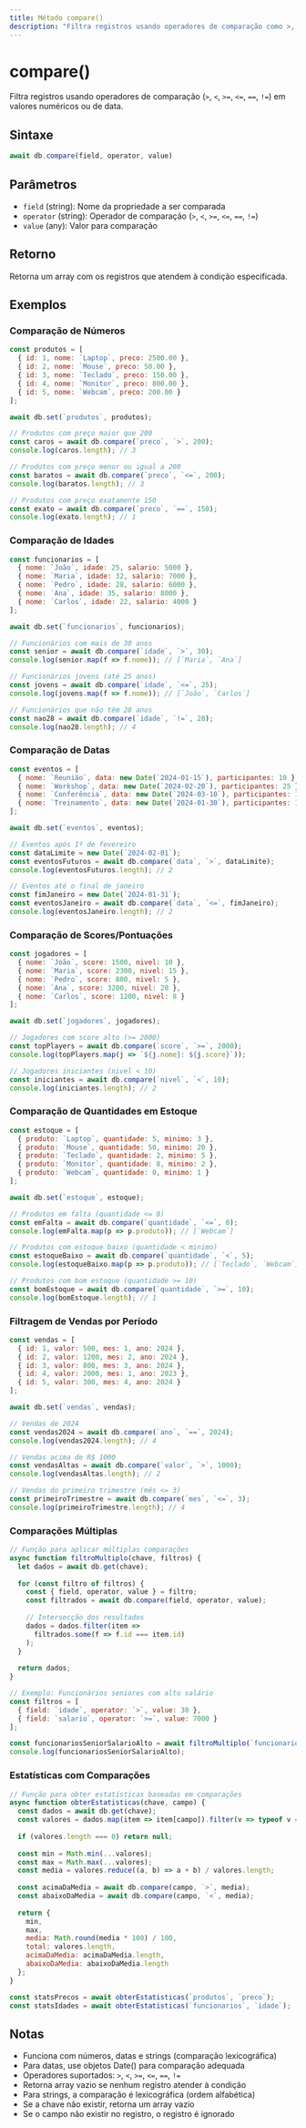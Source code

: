 ```yaml
---
title: Método compare()
description: "Filtra registros usando operadores de comparação como >, <, ==, != com números, datas ou strings."
---
```


# compare()

Filtra registros usando operadores de comparação (`>`, `<`, `>=`, `<=`, `==`, `!=`) em valores numéricos ou de data.

## Sintaxe

```javascript
await db.compare(field, operator, value)
```

## Parâmetros

- `field` (string): Nome da propriedade a ser comparada
- `operator` (string): Operador de comparação (`>`, `<`, `>=`, `<=`, `==`, `!=`)
- `value` (any): Valor para comparação

## Retorno

Retorna um array com os registros que atendem à condição especificada.

## Exemplos

### Comparação de Números

```javascript
const produtos = [
  { id: 1, nome: `Laptop`, preco: 2500.00 },
  { id: 2, nome: `Mouse`, preco: 50.00 },
  { id: 3, nome: `Teclado`, preco: 150.00 },
  { id: 4, nome: `Monitor`, preco: 800.00 },
  { id: 5, nome: `Webcam`, preco: 200.00 }
];

await db.set(`produtos`, produtos);

// Produtos com preço maior que 200
const caros = await db.compare(`preco`, `>`, 200);
console.log(caros.length); // 3

// Produtos com preço menor ou igual a 200
const baratos = await db.compare(`preco`, `<=`, 200);
console.log(baratos.length); // 3

// Produtos com preço exatamente 150
const exato = await db.compare(`preco`, `==`, 150);
console.log(exato.length); // 1
```

### Comparação de Idades

```javascript
const funcionarios = [
  { nome: `João`, idade: 25, salario: 5000 },
  { nome: `Maria`, idade: 32, salario: 7000 },
  { nome: `Pedro`, idade: 28, salario: 6000 },
  { nome: `Ana`, idade: 35, salario: 8000 },
  { nome: `Carlos`, idade: 22, salario: 4000 }
];

await db.set(`funcionarios`, funcionarios);

// Funcionários com mais de 30 anos
const senior = await db.compare(`idade`, `>`, 30);
console.log(senior.map(f => f.nome)); // [`Maria`, `Ana`]

// Funcionários jovens (até 25 anos)
const jovens = await db.compare(`idade`, `<=`, 25);
console.log(jovens.map(f => f.nome)); // [`João`, `Carlos`]

// Funcionários que não têm 28 anos
const nao28 = await db.compare(`idade`, `!=`, 28);
console.log(nao28.length); // 4
```

### Comparação de Datas

```javascript
const eventos = [
  { nome: `Reunião`, data: new Date(`2024-01-15`), participantes: 10 },
  { nome: `Workshop`, data: new Date(`2024-02-20`), participantes: 25 },
  { nome: `Conferência`, data: new Date(`2024-03-10`), participantes: 100 },
  { nome: `Treinamento`, data: new Date(`2024-01-30`), participantes: 15 }
];

await db.set(`eventos`, eventos);

// Eventos após 1º de fevereiro
const dataLimite = new Date(`2024-02-01`);
const eventosFuturos = await db.compare(`data`, `>`, dataLimite);
console.log(eventosFuturos.length); // 2

// Eventos até o final de janeiro
const fimJaneiro = new Date(`2024-01-31`);
const eventosJaneiro = await db.compare(`data`, `<=`, fimJaneiro);
console.log(eventosJaneiro.length); // 2
```

### Comparação de Scores/Pontuações

```javascript
const jogadores = [
  { nome: `João`, score: 1500, nivel: 10 },
  { nome: `Maria`, score: 2300, nivel: 15 },
  { nome: `Pedro`, score: 800, nivel: 5 },
  { nome: `Ana`, score: 3200, nivel: 20 },
  { nome: `Carlos`, score: 1200, nivel: 8 }
];

await db.set(`jogadores`, jogadores);

// Jogadores com score alto (>= 2000)
const topPlayers = await db.compare(`score`, `>=`, 2000);
console.log(topPlayers.map(j => `${j.nome}: ${j.score}`));

// Jogadores iniciantes (nivel < 10)
const iniciantes = await db.compare(`nivel`, `<`, 10);
console.log(iniciantes.length); // 2
```

### Comparação de Quantidades em Estoque

```javascript
const estoque = [
  { produto: `Laptop`, quantidade: 5, minimo: 3 },
  { produto: `Mouse`, quantidade: 50, minimo: 20 },
  { produto: `Teclado`, quantidade: 2, minimo: 5 },
  { produto: `Monitor`, quantidade: 8, minimo: 2 },
  { produto: `Webcam`, quantidade: 0, minimo: 1 }
];

await db.set(`estoque`, estoque);

// Produtos em falta (quantidade <= 0)
const emFalta = await db.compare(`quantidade`, `<=`, 0);
console.log(emFalta.map(p => p.produto)); // [`Webcam`]

// Produtos com estoque baixo (quantidade < minimo)
const estoqueBaixo = await db.compare(`quantidade`, `<`, 5);
console.log(estoqueBaixo.map(p => p.produto)); // [`Teclado`, `Webcam`]

// Produtos com bom estoque (quantidade >= 10)
const bomEstoque = await db.compare(`quantidade`, `>=`, 10);
console.log(bomEstoque.length); // 1
```

### Filtragem de Vendas por Período

```javascript
const vendas = [
  { id: 1, valor: 500, mes: 1, ano: 2024 },
  { id: 2, valor: 1200, mes: 2, ano: 2024 },
  { id: 3, valor: 800, mes: 3, ano: 2024 },
  { id: 4, valor: 2000, mes: 1, ano: 2023 },
  { id: 5, valor: 300, mes: 4, ano: 2024 }
];

await db.set(`vendas`, vendas);

// Vendas de 2024
const vendas2024 = await db.compare(`ano`, `==`, 2024);
console.log(vendas2024.length); // 4

// Vendas acima de R$ 1000
const vendasAltas = await db.compare(`valor`, `>`, 1000);
console.log(vendasAltas.length); // 2

// Vendas do primeiro trimestre (mês <= 3)
const primeiroTrimestre = await db.compare(`mes`, `<=`, 3);
console.log(primeiroTrimestre.length); // 4
```

### Comparações Múltiplas

```javascript
// Função para aplicar múltiplas comparações
async function filtroMultiplo(chave, filtros) {
  let dados = await db.get(chave);
  
  for (const filtro of filtros) {
    const { field, operator, value } = filtro;
    const filtrados = await db.compare(field, operator, value);
    
    // Intersecção dos resultados
    dados = dados.filter(item => 
      filtrados.some(f => f.id === item.id)
    );
  }
  
  return dados;
}

// Exemplo: Funcionários seniores com alto salário
const filtros = [
  { field: `idade`, operator: `>`, value: 30 },
  { field: `salario`, operator: `>=`, value: 7000 }
];

const funcionariosSeniorSalarioAlto = await filtroMultiplo(`funcionarios`, filtros);
console.log(funcionariosSeniorSalarioAlto);
```

### Estatísticas com Comparações

```javascript
// Função para obter estatísticas baseadas em comparações
async function obterEstatisticas(chave, campo) {
  const dados = await db.get(chave);
  const valores = dados.map(item => item[campo]).filter(v => typeof v === `number`);
  
  if (valores.length === 0) return null;
  
  const min = Math.min(...valores);
  const max = Math.max(...valores);
  const media = valores.reduce((a, b) => a + b) / valores.length;
  
  const acimaDaMedia = await db.compare(campo, `>`, media);
  const abaixoDaMedia = await db.compare(campo, `<`, media);
  
  return {
    min,
    max,
    media: Math.round(media * 100) / 100,
    total: valores.length,
    acimaDaMedia: acimaDaMedia.length,
    abaixoDaMedia: abaixoDaMedia.length
  };
}

const statsPrecos = await obterEstatisticas(`produtos`, `preco`);
const statsIdades = await obterEstatisticas(`funcionarios`, `idade`);
```

## Notas

- Funciona com números, datas e strings (comparação lexicográfica)
- Para datas, use objetos Date() para comparação adequada
- Operadores suportados: `>`, `<`, `>=`, `<=`, `==`, `!=`
- Retorna array vazio se nenhum registro atender à condição
- Para strings, a comparação é lexicográfica (ordem alfabética)
- Se a chave não existir, retorna um array vazio
- Se o campo não existir no registro, o registro é ignorado
